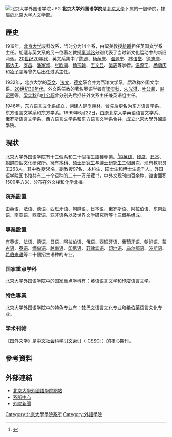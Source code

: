 [[File:北京大学外国语学院.JPG|thumb]]
'''北京大学外国语学院'''是[[北京大學|北京大學]]下属的一個學院，隸屬於北京大学人文学部。

==歷史==
1919年，[[北京大学|北京大学]]废科改系，当时分为14个系，由留美教授[[胡适|胡适]]担任英国文学系主任。胡适与英文系的另一位著名教授[[辜鸿铭|辜鸿铭]]分别代表了当时新文化运动中的新旧两派。[[20世纪20年代|20世纪20年代]]，英文系集中了[[陈源|陈源]]、[[杨荫庆|杨荫庆]]、[[温源宁|温源宁]]、[[林语堂|林语堂]]、[[徐志摩|徐志摩]]、[[郁达夫|郁达夫]]、[[罗昌|罗昌]]、[[潘家洵|潘家洵]]、[[张欣海|张欣海]]、[[杨宗翰|杨宗翰]]、[[王文显|王文显]]、[[吴宓|吴宓]]等学者。[[温源宁|温源宁]]、[[杨荫庆|杨荫庆]]和[[凌子平|凌子平]]等曾先后出任过系主任。 

1932年，北京大学的[[英文|英文]]、[[法文|法文]]、[[德文|德文]]系合并为西洋文学系，后改称外国文学系。[[20世纪30年代|20世纪30年代]]，外文系任教的著名英语学者有[[梁实秋|梁实秋]]、[[朱光潜|朱光潜]]、[[叶公超|叶公超]]、[[赵诏熊|赵诏熊]]等。[[梁实秋|梁实秋]]和[[叶公超|叶公超]]曾分别先后担任外文系主任兼英语组主任。 

1946年，东方语言文化系成立，创建人是[[季羡林|季羡林]]，曾先后更名为东方语言学系、东方语言文学系和东方学系。1999年6月22日，由原北京大学英语语言文学系、俄罗斯语言文学系、西方语言文学系和东方语言文学系合并，成立北京大學外國語學院。

==現狀==
北京大学外国语学院有十三個系和二十個招生語種專業。<ref>{{Cite web |url=http://sfl.pku.edu.cn/menulist.aspx?sort=%D1%A7%D4%BA%B8%C5%BF%F6 |title=学院概况 |accessdate=2010-04-15 |archive-date=2009-11-07 |archive-url=https://web.archive.org/web/20091107141814/http://sfl.pku.edu.cn/menulist.aspx?sort=%D1%A7%D4%BA%B8%C5%BF%F6 |dead-url=yes }}</ref>設[[英语|英语]]、[[印度|印度]]、[[日本|日本]]、[[朝鲜|朝鲜]]四個文化研究所。擁有[[本科|本科]]、[[硕士研究生|硕士研究生]]与[[博士研究生|博士研究生]]三個層次，现有教职员工263人，其中[[教授|教授]]56名，副教授97名，本科生、硕士生和博士生逾千人。外国语学院图书馆共有二十个语种的二十一万册藏书，中外文现刊四百余种，馆舍面积1500平方米，分布在外文楼和化学北楼。

===院系設置===
由英语、法语、德语、西班牙语、朝鲜语、日本语、俄罗斯语、阿拉伯语、东南亚语、南亚语、西亚语、亚非语系以及世界文学研究所等十三個系组成。

===專業設置===
有[[英语|英语]]、[[法语|法语]]、[[德语|德语]]、[[日语|日语]]、[[阿拉伯语|阿拉伯语]]、[[俄语|俄语]]、[[西班牙语|西班牙语]]、[[葡萄牙语|葡萄牙语]]、[[朝鲜语|朝鲜语]]、[[蒙古语|蒙古语]]、[[泰语|泰语]]、[[缅甸语|缅甸语]]、[[越南语|越南语]]、[[印尼语|印尼语]]、[[菲律宾语|菲律宾语]]、[[印地语|印地语]]、[[乌尔都语|乌尔都语]]、[[波斯语|波斯语]]、[[希伯来语|希伯来语]]等二十個招生语种的专业。

===国家重点学科===
北京大学外国语学院中的国家重点学科有：英语语言文学和印度语言文学。

===特色專業===
北京大学外国语学院中的特色专业有：[[梵巴文|梵巴文]]语言文化专业和[[希伯莱|希伯莱]]语言文化专业。

===学术刊物===
《国外文学》是[[中文社会科学引文索引|中文社会科学引文索引]]（ [[CSSCI|CSSCI]] ）的核心期刊。

==參考資料==
<references/>

==外部連結==
* [http://sfl.pku.edu.cn/ 北京大學外國語學院網站]{{Wayback|url=http://sfl.pku.edu.cn/ |date=20090228213658 }}
* [http://sfl.pku.edu.cn/menulist.aspx?sort=%CF%B5%CB%F9%D6%D0%D0%C4 系所中心]{{Wayback|url=http://sfl.pku.edu.cn/menulist.aspx?sort=%CF%B5%CB%F9%D6%D0%D0%C4 |date=20091107141757 }}
* [http://sfl.pku.edu.cn/Article_lists.aspx?sort=%CD%E2%D4%BA%D0%C2%CE%C5 外院新聞]{{Wayback|url=http://sfl.pku.edu.cn/Article_lists.aspx?sort=%CD%E2%D4%BA%D0%C2%CE%C5 |date=20091107141732 }}
{{北京大学}}

[[Category:北京大學學院系所|Category:北京大學學院系所]]
[[Category:外語學院|Category:外語學院]]